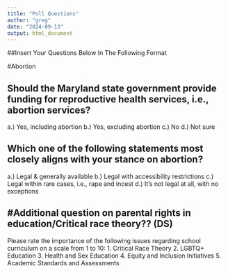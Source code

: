 ```yaml
---
title: "Poll Questions"
author: "greg"
date: "2024-09-13"
output: html_document
---
```


##Insert Your Questions Below In The Following Format

#Abortion

## Should the Maryland state government provide funding for reproductive health services, i.e., abortion services?
a.) Yes, including abortion
b.) Yes, excluding abortion
c.) No
d.) Not sure

## Which one of the following statements most closely aligns with your stance on abortion?
a.) Legal & generally available
b.) Legal with accessibility restrictions
c.) Legal within rare cases, i.e., rape and incest
d.) It's not legal at all, with no exceptions

## #Additional question on parental rights in education/Critical race theory?? (DS)

Please rate the importance of the following issues regarding school curriculum on a scale from 1 to 10:
1. Critical Race Theory
2. LGBTQ+ Education
3. Health and Sex Education
4. Equity and Inclusion Initiatives
5. Academic Standards and Assessments
